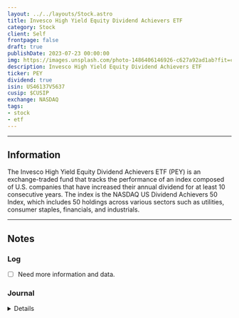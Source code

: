 ```yaml
---
layout: ../../layouts/Stock.astro
title: Invesco High Yield Equity Dividend Achievers ETF
category: Stock
client: Self
frontpage: false
draft: true
publishDate: 2023-07-23 00:00:00
img: https://images.unsplash.com/photo-1486406146926-c627a92ad1ab?fit=crop&w=1400&h=700&q=75
description: Invesco High Yield Equity Dividend Achievers ETF
ticker: PEY
dividend: true
isin: US46137V5637
cusip: $CUSIP
exchange: NASDAQ
tags:
- stock
- etf
---
```



---

## Information

The Invesco High Yield Equity Dividend Achievers ETF (PEY) is an exchange-traded fund that tracks the performance of an index composed of U.S. companies that have increased their annual dividend for at least 10 consecutive years.
The index is the NASDAQ US Dividend Achievers 50 Index, which includes 50 holdings across various sectors such as utilities, consumer staples, financials, and industrials. 

---

## Notes

### Log

- [ ] Need more information and data.


### Journal

<Details data="J1">

#### J1
##### 2023-07-23

Added Asset.

</Details>

